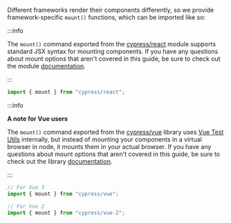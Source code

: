 Different frameworks render their components differently, so we provide
framework-specific `mount()` functions, which can be imported like so:

<Tabs>
<TabItem value='React'>
:::info

The `mount()` command exported from the
[cypress/react](https://github.com/cypress-io/cypress/tree/develop/npm/react)
module supports standard JSX syntax for mounting components. If you have any
questions about mount options that aren't covered in this guide, be sure to
check out the module
[documentation](https://github.com/cypress-io/cypress/tree/develop/npm/react#readme).

:::

```js
import { mount } from "cypress/react";
```

</TabItem>

<TabItem value='Vue'>
:::info

<strong class="alert-header">A note for Vue users</strong>

The `mount()` command exported from the
[cypress/vue](https://github.com/cypress-io/cypress/tree/develop/npm/vue)
library uses [Vue Test Utils](https://vue-test-utils.vuejs.org/) internally, but
instead of mounting your components in a virtual browser in node, it mounts them
in your actual browser. If you have any questions about mount options that
aren't covered in this guide, be sure to check out the library
[documentation](https://github.com/cypress-io/cypress/tree/develop/npm/vue#readme).

:::

```js
// For Vue 3
import { mount } from "cypress/vue";

// For Vue 2
import { mount } from "cypress/vue-2";
```

</TabItem>
</Tabs>
